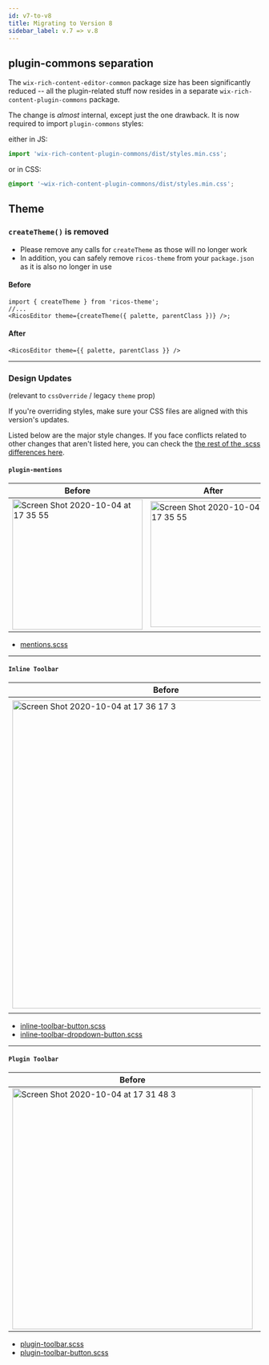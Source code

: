 ```yaml
---
id: v7-to-v8
title: Migrating to Version 8
sidebar_label: v.7 => v.8
---
```


## plugin-commons separation

The `wix-rich-content-editor-common` package size has been significantly reduced -- all the plugin-related stuff now resides in a separate `wix-rich-content-plugin-commons` package.

The change is _almost_ internal, except just the one drawback. It is now required to import `plugin-commons` styles:

either in JS:

```js
import 'wix-rich-content-plugin-commons/dist/styles.min.css';
```

or in CSS:

```css
@import '~wix-rich-content-plugin-commons/dist/styles.min.css';
```

## Theme

### `createTheme()` is removed

- Please remove any calls for `createTheme` as those will no longer work
- In addition, you can safely remove `ricos-theme` from your `package.json` as it is also no longer in use

#### Before

```tsx
import { createTheme } from 'ricos-theme';
//...
<RicosEditor theme={createTheme({ palette, parentClass })} />;
```

#### After

```tsx
<RicosEditor theme={{ palette, parentClass }} />
```

---

### Design Updates

(relevant to `cssOverride` / legacy `theme` prop)

If you're overriding styles, make sure your CSS files are aligned with this version's updates.

Listed below are the major style changes.
If you face conflicts related to other changes that aren't listed here, you can check the [the rest of the .scss differences here](https://github.com/wix/ricos/pull/1607/files?file-filters%5B%5D=.scss).

#### `plugin-mentions`

| Before                                                                                                                                                                  | After                                                                                                                                                                   |
| ----------------------------------------------------------------------------------------------------------------------------------------------------------------------- | ----------------------------------------------------------------------------------------------------------------------------------------------------------------------- |
| <img width="260" alt="Screen Shot 2020-10-04 at 17 35 55" src="https://user-images.githubusercontent.com/22775305/95095237-79048d00-0733-11eb-899a-d887a784a2a5.png" /> | <img width="251" alt="Screen Shot 2020-10-04 at 17 35 55" src="https://user-images.githubusercontent.com/22775305/95095355-9f2a2d00-0733-11eb-9287-a07f867e2e74.png" /> |

- [mentions.scss](https://github.com/wix/ricos/blob/master/packages/plugin-mentions/web/statics/mentions.scss)

---

#### `Inline Toolbar`

| Before                                                                                                                                                                    | After                                                                                                                                                                     |
| ------------------------------------------------------------------------------------------------------------------------------------------------------------------------- | ------------------------------------------------------------------------------------------------------------------------------------------------------------------------- |
| <img width="614" alt="Screen Shot 2020-10-04 at 17 36 17 3" src="https://user-images.githubusercontent.com/22775305/95096162-98e88080-0734-11eb-8113-47da9d5b37df.png" /> | <img width="623" alt="Screen Shot 2020-10-04 at 17 36 17 2" src="https://user-images.githubusercontent.com/22775305/95096165-9a19ad80-0734-11eb-9dea-e516aaa62b11.png" /> |

- [inline-toolbar-button.scss](https://github.com/wix/ricos/blob/master/packages/editor-common/web/statics/styles/inline-toolbar-button.scss)
- [inline-toolbar-dropdown-button.scss](https://github.com/wix/ricos/blob/master/packages/editor/web/statics/styles/inline-toolbar-dropdown-button.scss)

---

#### `Plugin Toolbar`

| Before                                                                                                                                                                    | After                                                                                                                                                                     |
| ------------------------------------------------------------------------------------------------------------------------------------------------------------------------- | ------------------------------------------------------------------------------------------------------------------------------------------------------------------------- |
| <img width="480" alt="Screen Shot 2020-10-04 at 17 31 48 3" src="https://user-images.githubusercontent.com/22775305/95100351-af450b00-0739-11eb-82ee-02e6181060b3.png" /> | <img width="480" alt="Screen Shot 2020-10-04 at 17 31 48 2" src="https://user-images.githubusercontent.com/22775305/95100360-b0763800-0739-11eb-9177-43126c878d76.png" /> |

- [plugin-toolbar.scss](https://github.com/wix/ricos/blob/master/packages/plugin-commons/web/statics/styles/plugin-toolbar.scss)
- [plugin-toolbar-button.scss](https://github.com/wix/ricos/blob/master/packages/plugin-commons/web/statics/styles/plugin-toolbar-button.scss)
